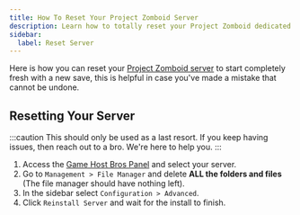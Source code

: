 ```yaml
---
title: How To Reset Your Project Zomboid Server
description: Learn how to totally reset your Project Zomboid dedicated server.
sidebar:
  label: Reset Server
---
```


Here is how you can reset your [Project Zomboid server](https://www.gamehostbros.com/project-zomboid-server-hosting/) to start completely fresh with a new save, this is helpful in case you've made a mistake that cannot be undone.

## Resetting Your Server

:::caution
This should only be used as a last resort. If you keep having issues, then reach out to a bro. We're here to help you.
:::

<Steps>

1. Access the [Game Host Bros Panel](https://panel.gamehostbros.com/) and select your server.
2. Go to `Management > File Manager` and delete **ALL the folders and files** (The file manager should have nothing left).
3. In the sidebar select `Configuration > Advanced`.
4. Click `Reinstall Server` and wait for the install to finish.
</Steps>